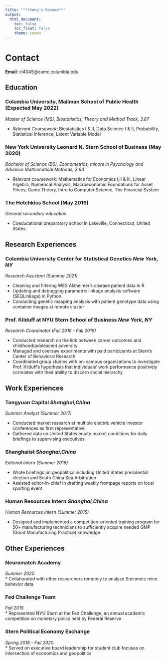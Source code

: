 ```yaml
---
title: "**Chong's Resume**"
output: 
  html_document:
    toc: false
    toc_float: false
    theme: cosmo
---
```



# Contact {.tabset}

**Email**: cl4045@cumc.columbia.edu

## Education

### **Columbia University, Mailman School of Public Health** (Expected May 2022)
*Master of Science (MS), Biostatistics, Theory and Method Track, 3.87*\			

* *Relevant Coursework*: Biostatistics I & II, Data Science I & II, Probability, Statistical Inference, Latent Variable Model

### **New York University Leonard N. Stern School of Business** (May 2020)
*Bachelor of Science (BS), Econometrics, minors in Psychology and Advance Mathematical Methods, 3.64*\

* *Relevant coursework*: Mathematics for Economics I,II & III, Linear Algebra, Numerical Analysis, Macroeconomic Foundations for Asset Prices, Game Theory, Intro to Computer Science, The Financial System

### **The Hotchkiss School** (May 2016)
*General secondary education*\

* Coeducational preparatory school in Lakeville, Connecticut, United States

## Research Experiences

### **Columbia University Center for Statistical Genetics** *New York, NY*
*Research Assistant (Summer 2021)*\

*	Cleaning and filtering WES Alzheimer’s disease patient data in R
* Updating and debugging parametric linkage analysis software (SEQLinkage) in Python
* Conducting genetic mapping analysis with patient genotype data using container images at remote cluster

### **Prof. Kilduff at NYU Stern School of Business** *New York, NY*
*Research Coordinator (Fall 2018 - Fall 2019)*\

* Conducted research on the link between career outcomes and childhood/adolescent adversity
*	Managed and oversaw experiments with paid participants at Stern’s Center of Behavioral Research
* Coordinated group studies with on-campus organizations to investigate Prof. Kilduff’s hypothesis that individuals’ work performance positively correlates with their ability to discern social hierarchy

## Work Experiences

### **Tongyuan Capital** *Shanghai,China*
*Summer Analyst (Summer 2017)*\

*	Conducted market research at multiple electric vehicle investor conferences as firm representative
*	Gathered data on United States equity market conditions for daily briefings to supervising executives

### **Shanghaiist** *Shanghai,China*
*Editorial Intern (Summer 2016)*\

*	Wrote briefings on geopolitics including United States presidential election and South China Sea Arbitration 
*	Assisted editor-in-chief in drafting weekly frontpage reports on local sporting event

### **Human Resources Intern** *Shanghai,China*
*Human Resources Intern (Summer 2015)*\

* Designed and implemented a competition-oriented training program for 50+ manufacturing technicians to sufficiently acquire needed GMP (Good Manufacturing Practice) knowledge

## Other Experiences

### **Neuromatch Academy**
*Summer 2020*\
*	Collaborated with other researchers remotely to analyze Steinmetz mice behavior data

### **Fed Challenge Team** 
*Fall 2019*\
*	Represented NYU Stern at the Fed Challenge, an annual academic competition on monetary policy held by Federal Reserve 

### **Stern Political Economy Exchange** 
*Spring 2018 - Fall 2020*\
* Served on executive board leadership for student club focuses on intersection of economics and geopolitics
